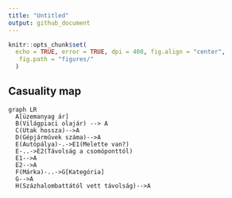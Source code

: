 ```yaml
---
title: "Untitled"
output: github_document
---
```


```r
knitr::opts_chunk$set(
  echo = TRUE, error = TRUE, dpi = 400, fig.align = "center",
   fig.path = "figures/"
  )
```

## Casuality map

```mermaid
graph LR
  A[üzemanyag ár]
  B(Világpiaci olajár) --> A
  C(Utak hossza)-->A
  D(Gépjárművek száma)-->A
  E(Autópálya)-.->E1(Melette van?)
  E-..->E2(Távolság a csomóponttól)
  E1-->A
  E2-->A
  F(Márka)-..->G[Kategória]
  G-->A
  H(Százhalombattától vett távolság)-->A
```


